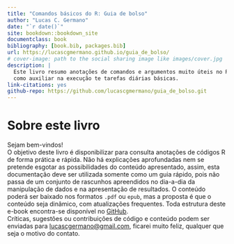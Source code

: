 ```yaml
---
title: "Comandos básicos do R: Guia de bolso"
author: "Lucas C. Germano"
date: "`r date()`"
site: bookdown::bookdown_site
documentclass: book
bibliography: [book.bib, packages.bib]
url: https://lucascgmermano.github.io/guia_de_bolso/
# cover-image: path to the social sharing image like images/cover.jpg
description: |
  Este livro resumo anotações de comandos e argumentos muito úteis no R, com o objetivo de
  como auxiliar na execução te tarefas diárias básicas.
link-citations: yes
github-repo: https://github.com/lucascgmermano/guia_de_bolso.git
---
```


# Sobre este livro {.unnumbered}

Sejam bem-vindos!\
O objetivo deste livro é disponibilizar para consulta anotações de códigos R de forma prática e rápida. Não há explicações aprofundadas nem se pretende esgotar as possibilidades do conteúdo apresentado, assim, esta documentação deve ser utilizada somente como um guia rápido, pois não passa de um conjunto de rascunhos apreendidos no dia-a-dia da manipulação de dados e na apresentação de resultados. O conteúdo poderá ser baixado nos formatos `.pdf` ou `epub`, mas a proposta é que o conteúdo seja dinâmico, com atualizações frequentes. Toda estrutura deste e-book encontra-se disponível no [GitHub](https://github.com/lucascgmermano/guia_de_bolso.git).\
Críticas, sugestões ou contribuições de código e conteúdo podem ser enviadas para [lucascgermano\@gmail.com](lucascgermano@gmail.com), ficarei muito feliz, qualquer que seja o motivo do contato.

